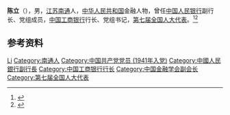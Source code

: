 {{Otheruses|other=名为陈立的其他人物|陈立}}

'''陈立'''（{{bd|1922年|6月|2015年|4月1日}}），男，[[江苏|江苏]][[南通县|南通]]人，[[中华人民共和国|中华人民共和国]]金融人物，曾任[[中国人民银行|中国人民银行]]副行长、党组成员，[[中国工商银行|中国工商银行]]行长、党组书记，[[第七届全国人大代表|第七届全国人大代表]]。<ref>{{Cite book|title=中华人民共和国职官志|author=何虎生, 李耀东, 向常福主编|publisher=中国社会出版社|year=2003|isbn=9787800883934|location=北京|pages=}}</ref><ref>{{Cite web|title=陈立同志逝世|url=http://cpc.people.com.cn/n/2015/0514/c87393-26997662.html|accessdate=2021-02-09|work=人民日报}}</ref>

== 参考资料 ==
{{reflist}}

{{Navboxes
| title  = 陈立在[[中国金融学会|中国金融学会]]的职务
| list1  =
{{中国金融学会第三届理事会}}
{{中国金融学会第五届理事会}}
}}
{{Navboxes
| title  = 陈立在[[中国会计学会|中国会计学会]]的职务
| list1  =
{{中国会计学会第二届理事会}}
{{中国会计学会第三届理事会}}
{{中国会计学会第四届理事会}}
{{中国会计学会第五届理事会}}
{{中国会计学会第六届理事会}}
}}

{{Authority control}}
{{DEFAULTSORT:Chen陈}}
[[Category:陈姓|Li]]
[[Category:南通人|Category:南通人]]
[[Category:中国共产党党员_(1941年入党)|Category:中国共产党党员 (1941年入党)]]
[[Category:中國人民銀行副行長|Category:中國人民銀行副行長]]
[[Category:中国工商银行行长|Category:中国工商银行行长]]
[[Category:中国金融学会副会长|Category:中国金融学会副会长]]
[[Category:第七届全国人大代表|Category:第七届全国人大代表]]

{{中国人物小作品}}